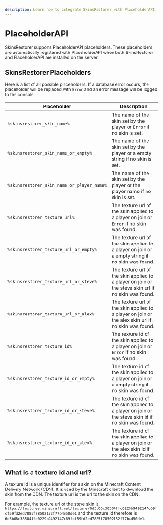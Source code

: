 ```yaml
---
description: Learn how to integrate SkinsRestorer with PlaceholderAPI.
---
```


# PlaceholderAPI

SkinsRestorer supports PlaceholderAPI placeholders. These placeholders are automatically registered with
PlaceholderAPI when both SkinsRestorer and PlaceholderAPI are installed on the server.

## SkinsRestorer Placeholders

Here is a list of all possible placeholders. If a database error occurs, the placeholder will be replaced with
`Error` and an error message will be logged to the console.

| Placeholder                                | Description                                                                                         |
|--------------------------------------------|-----------------------------------------------------------------------------------------------------|
| `%skinsrestorer_skin_name%`                | The name of the skin set by the player or `Error` if no skin is set.                                |
| `%skinsrestorer_skin_name_or_empty%`       | The name of the skin set by the player or a empty string if no skin is set.                         |
| `%skinsrestorer_skin_name_or_player_name%` | The name of the skin set by the player or the player name if no skin is set.                        |
| `%skinsrestorer_texture_url%`              | The texture url of the skin applied to a player on join or `Error` if no skin was found.            |
| `%skinsrestorer_texture_url_or_empty%`     | The texture url of the skin applied to a player on join or a empty string if no skin was found.     |
| `%skinsrestorer_texture_url_or_steve%`     | The texture url of the skin applied to a player on join or the steve skin url if no skin was found. |
| `%skinsrestorer_texture_url_or_alex%`      | The texture url of the skin applied to a player on join or the alex skin url if no skin was found.  |
| `%skinsrestorer_texture_id%`               | The texture id of the skin applied to a player on join or `Error` if no skin was found.             |
| `%skinsrestorer_texture_id_or_empty%`      | The texture id of the skin applied to a player on join or a empty string if no skin was found.      |
| `%skinsrestorer_texture_id_or_steve%`      | The texture id of the skin applied to a player on join or the steve skin id if no skin was found.   |
| `%skinsrestorer_texture_id_or_alex%`       | The texture id of the skin applied to a player on join or the alex skin id if no skin was found.    |

## What is a texture id and url?

A texture id is a unique identifier for a skin on the Minecraft Content Delivery Network (CDN). It is used by the
Minecraft client to download the skin from the CDN. The texture url is the url to the skin on the CDN.

For example, the texture url of the steve skin is, `https://textures.minecraft.net/texture/6d3b06c38504ffc0229b9492147c69fcf59fd2ed7885f78502152f77b4d50de1`
and the texture id therefore is `6d3b06c38504ffc0229b9492147c69fcf59fd2ed7885f78502152f77b4d50de1`.
